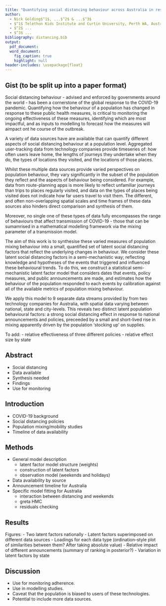 ```yaml
---
title: "Quantifying social distancing behaviour across Australia in response to COVID-19"
author:
  - Nick Golding$^1$, ...$^2$ & ...$^3$
  - $^1$ Telethon Kids Institute and Curtin University, Perth WA, Australia
  - $^2$ ...
  - $^3$ ...
bibliography: distancing.bib
output:
  pdf_document:
  word_document:
    fig_caption: true
    highlight: null
header-includes: \usepackage{float}
---
```


## Gist (to be split up into a paper format)
 
Social distancing behaviour - advised and enforced by governments around the world - has been a cornerstone of the global response to the COVID-19 pandemic. Quantifying how the behaviour of a population has changed in response to these public health measures, is critical to monitoring the ongoing effectiveness of these measures, identifying which are most impactful, and as inputs to modelling to forecast how the measures will aimpact ont he course of the outbreak.

A variety of data sources have are available that can quantify different aspects of social distancing behaviour at a population level. Aggregated user-tracking data from technology companies provide timeseries of: how often users leave home, the lengths of journeys they undertake when they do, the types of locations they visited, and the locations of those places.

Whilst these multiple data sources provide varied perspectives on population behaviour, they vary significantly in the subset of the population they reflect and the aspects of behaviour being considered. For example, data from route-planning apps is more likely to reflect unfamiliar journeys than trips to places regularly visited, and data on the types of places being visited does not indicate how far users travel to visit them. The different, and often non-overlapping spatial scales and time frames of these data sources also hinders direct comparison and synthesis of them.

Moreover, no single one of these types of data fully encompasses the range of behaviours that affect transmission of COVID-19 - those that can be sumamrised in a mathematical modelling framework via the mixing parameter of a transmission model.

The aim of this work is to synthesise these varied measures of population mixing behaviour into a small, quantified set of latent social distancing factors that reflect the underlying changes in behaviour. We consider these latent social distancing factors in a semi-mechanistic way; reflecting knowledge and hypotheses of the events that triggered and influenced these behavioural trends. To do this, we construct a statistical semi-mechanistic latent factor model that considers dates that events, policy measures, and public announcements are made, and estimates how the behaviour of the population responded to each events by calibration against all of the available metrics of population mixing behaviour.

We apply this model to 9 separate data streams provided by from two technology companies for Australia, with spatial data varying between national, state and city-levels. This reveals two distinct latent population behavioural factors: a strong social distancing effect in response to national announcements and policies, preceeded by a small and short-lived rise in mixing apparently driven by the population 'stocking up' on supplies.

To add:
 - relative effectiveness of three different policies
 - relative effect size by state

## Abstract

 - Social distancing 
 - Data available
 - Synthesis needed
 - Findings
 - Use for monitoring
 
## Introduction

 - COVID-19 background
 - Social distancing policies
 - Population mixing/mobility studies
 - Timeline of data availability

## Methods

 - General model description
   - latent factor model structure (weights)
   - construction of latent factors
   - observation model (weekends and holidays)
 - Data availability by source
 - Announcement timeline for Australia
 - Specific model fitting for Australia
    - interaction between distancing and weekends
    - greta HMC
    - residuals checking

## Results

Figures:
 - Two latent factors nationally
 - Latent factors superimposed on different data sources
 - Loadings for each data type (ordination-style plot of similarities between them? After taking absolute value)
 - Relative impact of different announcements (summary of ranking in posterior?)
 - Variation in latent factors by state

## Discussion

 - Use for monitoring adherence.
 - Use in modelling studies.
 - Caveat that the population is biased to users of these technologies.
 - Potential to include more data sources.
